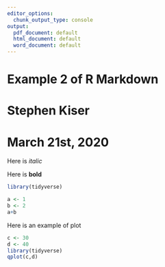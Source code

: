 ---
editor_options:
  chunk_output_type: console
output:
  pdf_document: default
  html_document: default
  word_document: default
---
# Example 2 of R Markdown

# Stephen Kiser

# March 21st, 2020

Here is *italic*

Here is **bold**
```{r}
library(tidyverse)
```

```{r Sample}
a <- 1
b <- 2
a+b
```

Here is an example of plot

```{r exampleplot}
c <- 30
d <- 40
library(tidyverse)
qplot(c,d)
```

